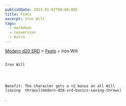 ```yaml
---
publishDate: 2023-01-02T00:00:00Z
title: Feats
excerpt: Iron Will
tags:
  - markdown
  - conversion
  - Astro
---
```


[Modern d20 SRD](/#modernD20) > [Feats](modern-d20-srd-feats-index) > Iron Will

##

    Iron Will




    Benefit: The character gets a +2 bonus on all Will
    [saving  throws](modern-d20-srd-basics-saving-throws)
.

